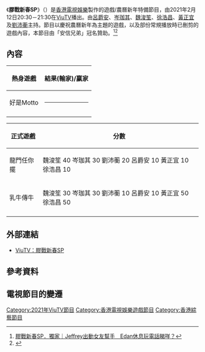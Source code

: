 {{電視節目資訊框
| 名稱      = '''膠戰新春SP'''
| 英文名稱  = ''be ON game CNY SP''
| 圖片      = 
| 類型      = 遊戲/農曆新年特備節目
| 監製      = 李宏達
| 主持      = [[呂爵安|呂爵安]]、[[岑珈其|岑珈其]]、[[魏浚笙|魏浚笙]]、<br>[[徐浩昌|徐浩昌]]、[[黃正宜|黃正宜]]、[[劉沛蘅|劉沛蘅]]
| 旁白      = 
| 國家      = {{HKG}}
| 語言      = [[粵語|粵語]]
| 字幕      = 
| 標語      = 
| 集數      = 1
| 導演      = 
| 編審      = 林文靜
| 每集長度  = 1小時（含廣告）
| 製作年份  = 2021年
| 外景      = {{HKG}}
| 製作公司   = [[香港電視娛樂|香港電視娛樂]]
| 電視台    = [[ViuTV|ViuTV]]
| 圖像制式  = [[16:9|16:9]]；[[高清電視|高清電視]] [[1080i|1080i]]
| 聲音制式  = [[立體聲|立體聲]]
| 播出國家  = {{HKG}}
| 開始      = 
| 結束      = 
| 播出時間  = 2021年2月12日 20:30－21:30
| 官方網站  = https://viu.tv/encore/be-on-game-cny-sp
}}
《'''膠戰新春SP'''》（{{lang|en|'''be ON game CNY SP'''}}）是[[香港電視娛樂|香港電視娛樂]]製作的遊戲/農曆新年特備節目，由2021年2月12日20:30－21:30在[[ViuTV|ViuTV]]播出。由[[呂爵安|呂爵安]]、[[岑珈其|岑珈其]]、[[魏浚笙|魏浚笙]]、[[徐浩昌|徐浩昌]]、[[黃正宜|黃正宜]]及[[劉沛蘅|劉沛蘅]]主持。節目以慶祝農曆新年為主題的遊戲，以及部份常規播放時已刪剪的遊戲內容，本節目由「安信兄弟」冠名贊助。<ref>[https://www.hk01.com/即時娛樂/585408/  膠戰新春SP．獨家｜Jeffrey出動女友幫手　Edan休息玩電話睇咩？]</ref><ref>{{Cite web |url=https://ol.mingpao.com/ldy/showbiz/latest/20210203/1612339119412/%E6%96%B0%E6%89%8B%E7%88%B8%E7%88%B8-%E5%B2%91%E7%8F%88%E5%85%B6%E7%A8%B1bb%E6%97%A9%E7%94%A2%E6%9C%AA%E8%B6%B3%E7%A3%85-%E7%96%AB%E6%83%85%E4%B8%8B%E7%88%B6%E5%AD%90%E7%9F%AD%E6%9A%AB%E7%9B%B8%E8%81%9A |title=新手爸爸｜岑珈其稱BB早產未足磅 疫情下父子短暫相聚  |access-date=2021-02-17 |archive-date=2021-02-26 |archive-url=https://web.archive.org/web/20210226023110/https://ol.mingpao.com/ldy/showbiz/latest/20210203/1612339119412/%E6%96%B0%E6%89%8B%E7%88%B8%E7%88%B8-%E5%B2%91%E7%8F%88%E5%85%B6%E7%A8%B1bb%E6%97%A9%E7%94%A2%E6%9C%AA%E8%B6%B3%E7%A3%85-%E7%96%AB%E6%83%85%E4%B8%8B%E7%88%B6%E5%AD%90%E7%9F%AD%E6%9A%AB%E7%9B%B8%E8%81%9A |dead-url=no }}</ref>

==內容==
{| class="wikitable" style="font-size: 12px;"
! 熱身遊戲 !! 結果(輸家)/赢家 
|-
|好是Motto || {{hidden|第一局（斟茶招待客人）|(劉沛蘅、徐浩昌)<br>(岑珈其)<br>魏浚笙、呂爵安、黃正宜}}<hr>
{{hidden|第二局（渣車去拜年）|(魏浚笙)<br>(黃正宜、徐浩昌)<br> (呂爵安)<br>(劉沛蘅) <br>岑珈其}}
{{hidden|第三局（渣車去拜年）|(黃正宜、徐浩昌)<br> (劉沛蘅)<br>(魏浚笙) <br>呂爵安}}
{{hidden|第四局（渣車去拜年）|(黃正宜)<br>(徐浩昌)<br> (魏浚笙) <br>劉沛蘅}}
|-
|}

{| class="wikitable" style="font-size: 12px;"
! 正式遊戲 !! 分數
|-
|龍門任你擺 || 魏浚笙 40 岑珈其 30 劉沛蘅 20 呂爵安 10 黃正宜 10 徐浩昌 10
|-
|乳牛傳牛 || 魏浚笙 30 岑珈其 30 劉沛蘅 10 呂爵安 10 黃正宜 50 徐浩昌 50
|-

|}

==外部連結==
*[https://viu.tv/encore/be-on-game-cny-sp ViuTV：膠戰新春SP]

==參考資料==
{{reflist}}

== 電視節目的變遷 ==
{{電視節目的變遷
| 電視台 = {{HKG}} [[ViuTV|ViuTV]]
| 播放檔次 = 星期五 20:30－21:30
| 上一節目 = [[夫妻的世界|夫妻的世界]]<br>（星期一至五）<BR>（2020年12月31日－2021年2月11日）
| 節目名稱 = [[膠戰新春SP|膠戰新春SP]]<br>（2021年2月12日）
| 下一節目 = [[Good_Casting|特務阿珠媽]]<br>（星期一至五）<BR>（2021年2月15日－2021年3月17日）
}}
{{2021年ViuTV實況娛樂}}
[[Category:2021年ViuTV節目|Category:2021年ViuTV節目]]
[[Category:香港電視娛樂遊戲節目|Category:香港電視娛樂遊戲節目]]
[[Category:香港綜藝節目|Category:香港綜藝節目]]